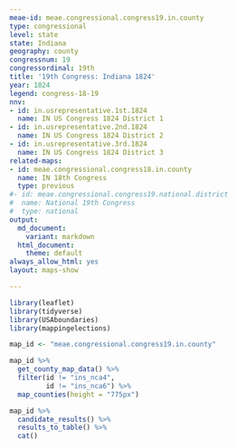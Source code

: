 ```yaml
---
meae-id: meae.congressional.congress19.in.county
type: congressional
level: state
state: Indiana
geography: county
congressnum: 19
congressordinal: 19th
title: '19th Congress: Indiana 1824'
year: 1824
legend: congress-18-19
nnv:
- id: in.usrepresentative.1st.1824
  name: IN US Congress 1824 District 1
- id: in.usrepresentative.2nd.1824
  name: IN US Congress 1824 District 2
- id: in.usrepresentative.3rd.1824
  name: IN US Congress 1824 District 3
related-maps:
- id: meae.congressional.congress18.in.county
  name: IN 18th Congress
  type: previous
#- id: meae.congressional.congress19.national.district
#  name: National 19th Congress
#  type: national
output:
  md_document:
    variant: markdown
  html_document:
    theme: default
always_allow_html: yes
layout: maps-show

---
```


```r
library(leaflet)
library(tidyverse)
library(USAboundaries)
library(mappingelections)

map_id <- "meae.congressional.congress19.in.county"
```

<div class="map">

```r
map_id %>%
  get_county_map_data() %>%
  filter(id != "ins_nca4",
         id != "ins_nca6") %>%
  map_counties(height = "775px")
```

</div>

<div class="results-table">

```r
map_id %>%
  candidate_results() %>%
  results_to_table() %>%
  cat()
```

</div>
